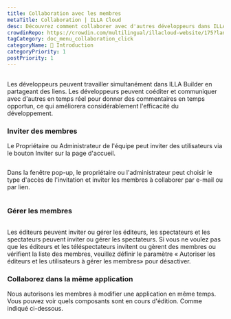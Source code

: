 ```yaml
---
title: Collaboration avec les membres
metaTitle: Collaboration | ILLA Cloud
desc: Découvrez comment collaborer avec d'autres développeurs dans ILLA Builder en partageant des liens, en coéditant et en communiquant en temps réel pour améliorer l'efficacité du développement.
crowdinRepo: https://crowdin.com/multilingual/illacloud-website/175?languages=fr&filter=basic&value=0
tagCategory: doc_menu_collaboration_click
categoryName: 👋 Introduction
categoryPriority: 1
postPriority: 1
---
```


## <h2 hidden>Collaboration avec les membres</h2>

Les développeurs peuvent travailler simultanément dans ILLA Builder en partageant des liens. Les développeurs peuvent coéditer et communiquer avec d'autres en temps réel pour donner des commentaires en temps opportun, ce qui améliorera considérablement l'efficacité du développement.

### Inviter des membres

Le Propriétaire ou Administrateur de l'équipe peut inviter des utilisateurs via le bouton Inviter sur la page d'accueil. 

<img src='https://cdn.illacloud.com/official-website/img/docs/assemble/collaboration.png' alt="" />

Dans la fenêtre pop-up, le propriétaire ou l'administrateur peut choisir le type d'accès de l'invitation et inviter les membres à collaborer par e-mail ou par lien.

<img src='https://cdn.illacloud.com/official-website/img/docs/assemble/collaboration(1).png' alt="" />

### Gérer les membres

<img src='https://cdn.illacloud.com/official-website/img/docs/assemble/collaboration(2).png' alt="" />

Les éditeurs peuvent inviter ou gérer les éditeurs, les spectateurs et les spectateurs peuvent inviter ou gérer les spectateurs. Si vous ne voulez pas que les éditeurs et les téléspectateurs invitent ou gèrent des membres ou vérifient la liste des membres, veuillez définir le paramètre « Autoriser les éditeurs et les utilisateurs à gérer les membres» pour désactiver.

### Collaborez dans la même application

Nous autorisons les membres à modifier une application en même temps. Vous pouvez voir quels composants sont en cours d'édition. Comme indiqué ci-dessous. 

<img src='https://cdn.illacloud.com/official-website/img/docs/assemble/collaboration(3).png' alt="" />
